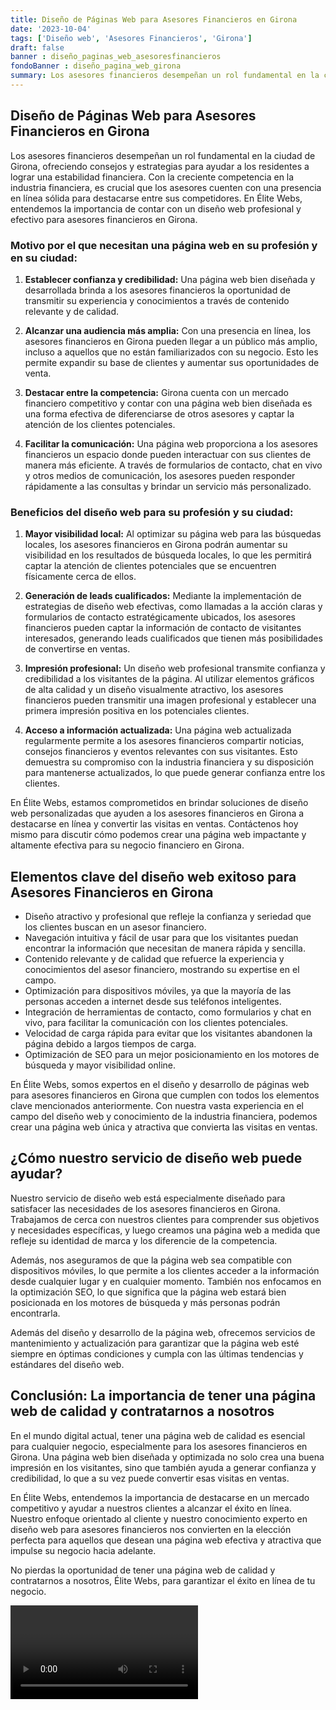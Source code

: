 ```yaml
---
title: Diseño de Páginas Web para Asesores Financieros en Girona
date: '2023-10-04'
tags: ['Diseño web', 'Asesores Financieros', 'Girona']
draft: false
banner : diseño_paginas_web_asesoresfinancieros
fondoBanner : diseño_pagina_web_girona
summary: Los asesores financieros desempeñan un rol fundamental en la ciudad de Girona, ofreciendo consejos y estrategias para ayudar a los residentes a lograr una estabilidad financiera. Con la creciente competencia en la industria financiera, es crucial que los asesores cuenten con una presencia en línea sólida para destacarse entre sus competidores. En Élite Webs, entendemos la importancia de contar con un diseño web profesional y efectivo para asesores financieros en Girona. 
---
```


## Diseño de Páginas Web para Asesores Financieros en Girona

Los asesores financieros desempeñan un rol fundamental en la ciudad de Girona, ofreciendo consejos y estrategias para ayudar a los residentes a lograr una estabilidad financiera. Con la creciente competencia en la industria financiera, es crucial que los asesores cuenten con una presencia en línea sólida para destacarse entre sus competidores. En Élite Webs, entendemos la importancia de contar con un diseño web profesional y efectivo para asesores financieros en Girona. 

### Motivo por el que necesitan una página web en su profesión y en su ciudad:

1. **Establecer confianza y credibilidad:** Una página web bien diseñada y desarrollada brinda a los asesores financieros la oportunidad de transmitir su experiencia y conocimientos a través de contenido relevante y de calidad.

2. **Alcanzar una audiencia más amplia:** Con una presencia en línea, los asesores financieros en Girona pueden llegar a un público más amplio, incluso a aquellos que no están familiarizados con su negocio. Esto les permite expandir su base de clientes y aumentar sus oportunidades de venta.

3. **Destacar entre la competencia:** Girona cuenta con un mercado financiero competitivo y contar con una página web bien diseñada es una forma efectiva de diferenciarse de otros asesores y captar la atención de los clientes potenciales.

4. **Facilitar la comunicación:** Una página web proporciona a los asesores financieros un espacio donde pueden interactuar con sus clientes de manera más eficiente. A través de formularios de contacto, chat en vivo y otros medios de comunicación, los asesores pueden responder rápidamente a las consultas y brindar un servicio más personalizado.

### Beneficios del diseño web para su profesión y su ciudad:

1. **Mayor visibilidad local:** Al optimizar su página web para las búsquedas locales, los asesores financieros en Girona podrán aumentar su visibilidad en los resultados de búsqueda locales, lo que les permitirá captar la atención de clientes potenciales que se encuentren físicamente cerca de ellos.

2. **Generación de leads cualificados:** Mediante la implementación de estrategias de diseño web efectivas, como llamadas a la acción claras y formularios de contacto estratégicamente ubicados, los asesores financieros pueden captar la información de contacto de visitantes interesados, generando leads cualificados que tienen más posibilidades de convertirse en ventas.

3. **Impresión profesional:** Un diseño web profesional transmite confianza y credibilidad a los visitantes de la página. Al utilizar elementos gráficos de alta calidad y un diseño visualmente atractivo, los asesores financieros pueden transmitir una imagen profesional y establecer una primera impresión positiva en los potenciales clientes.

4. **Acceso a información actualizada:** Una página web actualizada regularmente permite a los asesores financieros compartir noticias, consejos financieros y eventos relevantes con sus visitantes. Esto demuestra su compromiso con la industria financiera y su disposición para mantenerse actualizados, lo que puede generar confianza entre los clientes.

En Élite Webs, estamos comprometidos en brindar soluciones de diseño web personalizadas que ayuden a los asesores financieros en Girona a destacarse en línea y convertir las visitas en ventas. Contáctenos hoy mismo para discutir cómo podemos crear una página web impactante y altamente efectiva para su negocio financiero en Girona.

<GifSeo />

<Cta />

## Elementos clave del diseño web exitoso para Asesores Financieros en Girona

- Diseño atractivo y profesional que refleje la confianza y seriedad que los clientes buscan en un asesor financiero.
- Navegación intuitiva y fácil de usar para que los visitantes puedan encontrar la información que necesitan de manera rápida y sencilla.
- Contenido relevante y de calidad que refuerce la experiencia y conocimientos del asesor financiero, mostrando su expertise en el campo.
- Optimización para dispositivos móviles, ya que la mayoría de las personas acceden a internet desde sus teléfonos inteligentes.
- Integración de herramientas de contacto, como formularios y chat en vivo, para facilitar la comunicación con los clientes potenciales.
- Velocidad de carga rápida para evitar que los visitantes abandonen la página debido a largos tiempos de carga.
- Optimización de SEO para un mejor posicionamiento en los motores de búsqueda y mayor visibilidad online.

En Élite Webs, somos expertos en el diseño y desarrollo de páginas web para asesores financieros en Girona que cumplen con todos los elementos clave mencionados anteriormente. Con nuestra vasta experiencia en el campo del diseño web y conocimiento de la industria financiera, podemos crear una página web única y atractiva que convierta las visitas en ventas.

## ¿Cómo nuestro servicio de diseño web puede ayudar?

Nuestro servicio de diseño web está especialmente diseñado para satisfacer las necesidades de los asesores financieros en Girona. Trabajamos de cerca con nuestros clientes para comprender sus objetivos y necesidades específicas, y luego creamos una página web a medida que refleje su identidad de marca y los diferencie de la competencia.

Además, nos aseguramos de que la página web sea compatible con dispositivos móviles, lo que permite a los clientes acceder a la información desde cualquier lugar y en cualquier momento. También nos enfocamos en la optimización SEO, lo que significa que la página web estará bien posicionada en los motores de búsqueda y más personas podrán encontrarla.

Además del diseño y desarrollo de la página web, ofrecemos servicios de mantenimiento y actualización para garantizar que la página web esté siempre en óptimas condiciones y cumpla con las últimas tendencias y estándares del diseño web.

## Conclusión: La importancia de tener una página web de calidad y contratarnos a nosotros

En el mundo digital actual, tener una página web de calidad es esencial para cualquier negocio, especialmente para los asesores financieros en Girona. Una página web bien diseñada y optimizada no solo crea una buena impresión en los visitantes, sino que también ayuda a generar confianza y credibilidad, lo que a su vez puede convertir esas visitas en ventas.

En Élite Webs, entendemos la importancia de destacarse en un mercado competitivo y ayudar a nuestros clientes a alcanzar el éxito en línea. Nuestro enfoque orientado al cliente y nuestro conocimiento experto en diseño web para asesores financieros nos convierten en la elección perfecta para aquellos que desean una página web efectiva y atractiva que impulse su negocio hacia adelante.

No pierdas la oportunidad de tener una página web de calidad y contratarnos a nosotros, Élite Webs, para garantizar el éxito en línea de tu negocio.

<Video />

<CtaBot job='Asesores Financieros' city='Girona'/>

<Gmaps query='Girona+españa+maps' />